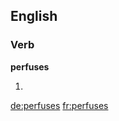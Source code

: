 ==English==

===Verb===
'''perfuses'''

# {{en-third-person singular of|perfuse}}

[[de:perfuses]]
[[fr:perfuses]]